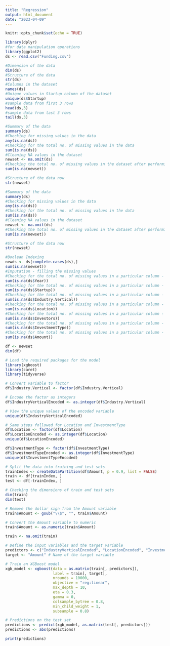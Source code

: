 ```yaml
---
title: "Regression"
output: html_document
date: "2023-04-09"
---
```


```r
knitr::opts_chunk$set(echo = TRUE)
```

```r
library(dplyr)  
#for data manipulation operations
library(ggplot2)
ds <- read.csv("Funding.csv")
```

```r
#Dimension of the data
dim(ds)
#Structure of the data
str(ds)
#Columns in the dataset
names(ds)
#Unique values in Startup column of the dataset
unique(ds$Startup)
#sample data from first 3 rows
head(ds,3)
#sample data from last 3 rows
tail(ds,3)
```

```r
#Summary of the data
summary(ds)
#Checking for missing values in the data
any(is.na(ds))
#Checking for the total no. of missing values in the data
sum(is.na(ds))
#Cleaning NA values in the dataset
newset <- na.omit(ds)
#Checking the total no. of missing values in the dataset after performing cleaning operation.
sum(is.na(newset))
```

```r
#Structure of the data now
str(newset)
```

```r
#Summary of the data
summary(ds)
#Checking for missing values in the data
any(is.na(ds))
#Checking for the total no. of missing values in the data
sum(is.na(ds))
#Cleaning NA values in the dataset
newset <- na.omit(ds)
#Checking the total no. of missing values in the dataset after performing cleaning operation.
sum(is.na(newset))
```

```r
#Structure of the data now
str(newset)
```

```r
#Boolean Indexing
newds <- ds[complete.cases(ds),]
sum(is.na(newset))
#Imputation - filling the missing values
#Checking for the total no. of missing values in a particular column - Year
sum(is.na(ds$Year))
#Checking for the total no. of missing values in a particular column - Startup
sum(is.na(ds$Startup))
#Checking for the total no. of missing values in a particular column - Industry Vertical
sum(is.na(ds$Industry.Vertical))
#Checking for the total no. of missing values in a particular column - Location
sum(is.na(ds$Location))
#Checking for the total no. of missing values in a particular column - Investors
sum(is.na(ds$Investors))
#Checking for the total no. of missing values in a particular column - Investment Type
sum(is.na(ds$InvestmentType))
#Checking for the total no. of missing values in a particular column - Amount
sum(is.na(ds$Amount))
```

```r
df <- newset
dim(df)
```

```r
# Load the required packages for the model
library(xgboost)
library(caret)
library(tidyverse) 
```

```r
# Convert variable to factor
df$Industry.Vertical <- factor(df$Industry.Vertical)

# Encode the factor as integers
df$IndustryVerticalEncoded <- as.integer(df$Industry.Vertical)

# View the unique values of the encoded variable
unique(df$IndustryVerticalEncoded)

# Same steps followed for Location and InvestmentType
df$Location <- factor(df$Location)
df$LocationEncoded <- as.integer(df$Location)
unique(df$LocationEncoded)

df$InvestmentType <- factor(df$InvestmentType)
df$InvestmentTypeEncoded <- as.integer(df$InvestmentType)
unique(df$InvestmentTypeEncoded)
```

```r
# Split the data into training and test sets
trainIndex <- createDataPartition(df$Amount, p = 0.9, list = FALSE)
train <- df[trainIndex, ]
test <- df[-trainIndex, ]
```

```r
# Checking the dimensions of train and test sets
dim(train)
dim(test)
```


```r
# Remove the dollar sign from the Amount variable
train$Amount <- gsub("\\$", "", train$Amount)

# Convert the Amount variable to numeric
train$Amount <- as.numeric(train$Amount)
```

```r
train <- na.omit(train)
```

```r
# Define the input variables and the target variable
predictors <- c("IndustryVerticalEncoded", "LocationEncoded", "InvestmentTypeEncoded")# List of input variables
target <- "Amount" # Name of the target variable
```

```r
# Train an XGBoost model
xgb_model <- xgboost(data = as.matrix(train[, predictors]),
                     label = train[, target],
                     nrounds = 10000,
                     objective = "reg:linear",
                     max_depth = 10,
                     eta = 0.3,
                     gamma = 0,
                     colsample_bytree = 0.8,
                     min_child_weight = 1,
                     subsample = 0.8)
```

```r
# Predictions on the test set
predictions <- predict(xgb_model, as.matrix(test[, predictors]))
predictions <- abs(predictions)
```

```r
print(predictions)
```